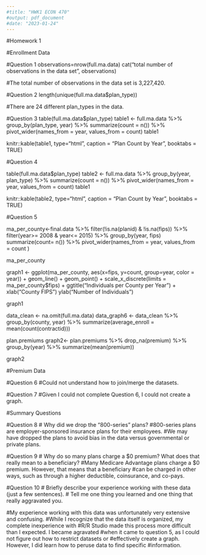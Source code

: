 ```yaml
---
#title: "HWK1 ECON 470"
#output: pdf_document
#date: "2023-01-24"
---
```

#Homework 1

#Enrollment Data

#Question 1
observations=nrow(full.ma.data)
cat("total number of observations in the data set", observations)

#The total number of observations in the data set is 3,227,420. 

#Question 2
length(unique(full.ma.data$plan_type))

#There are 24 different plan_types in the data. 

#Question 3
table(full.ma.data$plan_type)
table1 <- full.ma.data %>%
  group_by(plan_type, year) %>%
  summarize(count = n()) %>%
  pivot_wider(names_from = year, values_from = count)
table1

knitr::kable(table1,
             type="html", caption = "Plan Count by Year", booktabs = TRUE)

#Question 4

table(full.ma.data$plan_type)
table2 <- full.ma.data %>%
  group_by(year, plan_type) %>%
  summarize(count = n()) %>%
  pivot_wider(names_from = year, values_from = count)
table1

knitr::kable(table2,
             type="html", caption = "Plan Count by Year", booktabs = TRUE)

#Question 5

ma_per_county<-final.data %>%
  filter(!is.na(planid) & !is.na(fips)) %>%
  filter(year>= 2008 &  year<= 2015) %>%
  group_by(year, fips)
  summarize(count= n())  %>%
  pivot_wider(names_from = year, values_from = count )
  
ma_per_county
  
graph1 <- ggplot(ma_per_county, aes(x=fips, y=count, group=year, color = year)) +
  geom_line() +
  geom_point() +
  scale_x_discrete(limits = ma_per_county$fips) +
  ggtitle("Individuals per County per Year ") +
  xlab("County FIPS")
  ylab("Number of Individuals")

graph1

data_clean <- na.omit(full.ma.data)
data_graph6 <- data_clean %>%
  group_by(county, year) %>%
  summarize(average_enroll = mean(count(contractid)))

plan.premiums
graph2<- plan.premiums %>%
  drop_na(premium) %>%
  group_by(year) %>%
  summarize(mean(premium))

graph2

#Premium Data

#Question 6
#Could not understand how to join/merge the datasets. 

#Question 7
#Given I could not complete Question 6, I could not create a graph. 

#Summary Questions

#Question 8
# Why did we drop the “800-series” plans?
#800-series plans are employer-sponsored insurance plans for their employees.
#We may have dropped the plans to avoid bias in the data versus governmental or private plans.  

#Question 9
# Why do so many plans charge a $0 premium? What does that really mean to a beneficiary?
#Many Medicare Advantage plans charge a $0 premium. However, that means that a beneficiary 
#can be charged in other ways, such as through a higher deductible, coinsurance, and co-pays. 

#Question 10
# Briefly describe your experience working with these data (just a few sentences). 
# Tell me one thing you learned and one thing that really aggravated you.

#My experience working with this data was unfortunately very extensive and confusing. 
#While I recognize that the data itself is organized, my complete inexperience with 
#R/R Studio made this process more difficult than I expected. I became agravated
#when it came to question 5, as I could not figure out how to restrict datasets or 
#effectively create a graph. However, I did learn how to peruse data to find specific 
#information. 
